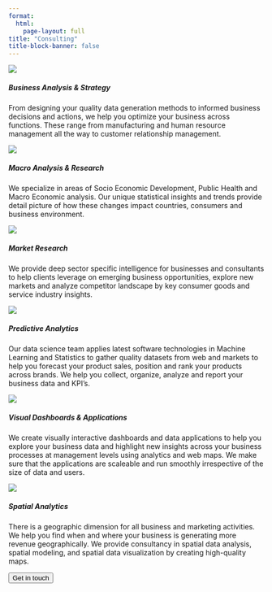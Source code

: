 ```yaml
---
format:
  html:
    page-layout: full
title: "Consulting"
title-block-banner: false
---
```


::: {.consult .grid}

::: {.consulting .g-col-4}
<img src="images/services/business-analysis-strategy.png" class="card-img-top"/>

<h5 class="card-title">Business Analysis & Strategy</h5>

<p class="card-text">

From designing your quality data generation methods to informed business decisions and actions, we help you optimize your business across functions. These range from manufacturing and human resource management all the way to customer relationship management.

</p>
:::

::: {.consulting .g-col-4}
<img src="images/services/Macro-Analysis-Research.png" class="card-img-top"/>

<h5 class="card-title">Macro Analysis & Research</h5>

<p class="card-text">

We specialize in areas of Socio Economic Development, Public Health and Macro Economic analysis. Our unique statistical insights and trends provide detail picture of how these changes impact countries, consumers and business environment.

</p>
:::

::: {.consulting .g-col-4}
<img src="images/services/market-analysis.png" class="card-img-top"/>

<h5 class="card-title">Market Research</h5>

<p class="card-text">

We provide deep sector specific intelligence for businesses and consultants to help clients leverage on emerging business opportunities, explore new markets and analyze competitor landscape by key consumer goods and service industry insights.

</p>
:::

::: {.consulting .g-col-4}
<img src="images/services/datascience.png" class="card-img-top"/>

<h5 class="card-title">Predictive Analytics</h5>

<p class="card-text">

Our data science team applies latest software technologies in Machine Learning and Statistics to gather quality datasets from web and markets to help you forecast your product sales, position and rank your products across brands. We help you collect, organize, analyze and report your business data and KPI's.

</p>
:::

::: {.consulting .g-col-4}
<img src="images/services/visualization&amp;shiny.png" class="card-img-top"/>

<h5 class="card-title">Visual Dashboards & Applications</h5>

<p class="card-text">

We create visually interactive dashboards and data applications to help you explore your business data and highlight new insights across your business processes at management levels using analytics and web maps. We make sure that the applications are scaleable and run smoothly irrespective of the size of data and users.

</p>
:::

::: {.consulting .g-col-4}
<img src="images/services/workflow.png" class="card-img-top"/>

<h5 class="card-title">Spatial Analytics</h5>

<p class="card-text">

There is a geographic dimension for all business and marketing activities. We help you find when and where your business is generating more revenue geographically. We provide consultancy in spatial data analysis, spatial modeling, and spatial data visualization by creating high-quality maps.

</p>
:::

:::

::: {.button3}
<a href="consulting.qmd"> <button class="btn btn-outline-primary btn-lg">Get in touch</button> </a>
:::